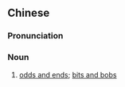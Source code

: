 {{also|杂物}}
==Chinese==
{{zh-forms|s=杂物}}

===Pronunciation===
{{zh-pron
|m=záwù
|c=zaap6 mat6
|mn=cha̍p-bu̍t
|cat=n
}}

===Noun===
{{zh-noun}}

# [[odds and ends]]; [[bits and bobs]]